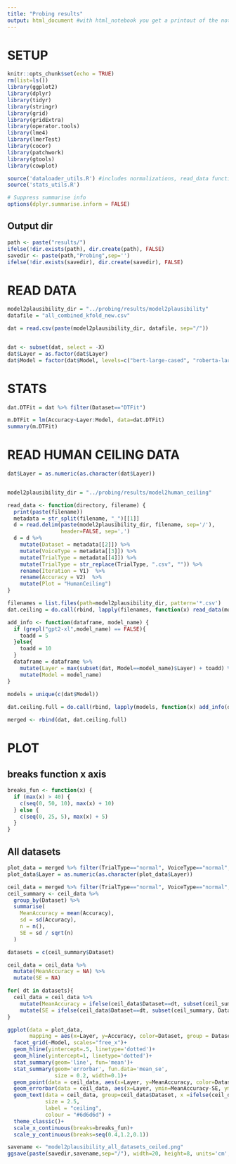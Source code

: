 ```yaml
---
title: "Probing results"
output: html_document #with html_notebook you get a printout of the notebook
---
```


# SETUP

```r
knitr::opts_chunk$set(echo = TRUE)
rm(list=ls()) 
library(ggplot2)
library(dplyr)
library(tidyr)
library(stringr)
library(grid)
library(gridExtra)
library(operator.tools)
library(lme4)
library(lmerTest)
library(cocor)
library(patchwork)
library(gtools)
library(cowplot)

source('dataloader_utils.R') #includes normalizations, read_data functions
source('stats_utils.R')

# Suppress summarise info
options(dplyr.summarise.inform = FALSE)
```

## Output dir
```r
path <- paste("results/")
ifelse(!dir.exists(path), dir.create(path), FALSE)
savedir <- paste(path,"Probing",sep='')
ifelse(!dir.exists(savedir), dir.create(savedir), FALSE)
```


# READ DATA
```r
model2plausibility_dir = "../probing/results/model2plausibility"
datafile = "all_combined_kfold_new.csv"

dat = read.csv(paste(model2plausibility_dir, datafile, sep="/"))


dat <- subset(dat, select = -X)
dat$Layer = as.factor(dat$Layer)
dat$Model = factor(dat$Model, levels=c("bert-large-cased", "roberta-large", "gpt2-xl"))
```

# STATS

```r
dat.DTFit = dat %>% filter(Dataset=="DTFit")

m.DTFit = lm(Accuracy~Layer:Model, data=dat.DTFit)
summary(m.DTFit)
```

# READ HUMAN CEILING DATA
```r
dat$Layer = as.numeric(as.character(dat$Layer))


model2plausibility_dir = "../probing/results/model2human_ceiling"

read_data <- function(directory, filename) {
  print(paste(filename))
  metadata = str_split(filename, "_")[[1]]
  d = read.delim(paste(model2plausibility_dir, filename, sep='/'), 
                 header=FALSE, sep=',')
  d = d %>%
    mutate(Dataset = metadata[[2]]) %>%
    mutate(VoiceType = metadata[[3]]) %>%
    mutate(TrialType = metadata[[4]]) %>%
    mutate(TrialType = str_replace(TrialType, ".csv", "")) %>%
    rename(Iteration = V1)  %>%
    rename(Accuracy = V2)  %>%
    mutate(Plot = "HumanCeiling")
}

filenames = list.files(path=model2plausibility_dir, pattern='*.csv')
dat.ceiling = do.call(rbind, lapply(filenames, function(x) read_data(model2plausibility_dir, x)))

add_info <- function(dataframe, model_name) {
  if (grepl("gpt2-xl",model_name) == FALSE){
    toadd = 5
  }else{
    toadd = 10
  }
  dataframe = dataframe %>%
    mutate(Layer = max(subset(dat, Model==model_name)$Layer) + toadd) %>%
    mutate(Model = model_name)
}

models = unique(c(dat$Model))
  
dat.ceiling.full = do.call(rbind, lapply(models, function(x) add_info(dat.ceiling, x)))
```
```r
merged <- rbind(dat, dat.ceiling.full)
```

# PLOT

## breaks function x axis
```r
breaks_fun <- function(x) {
  if (max(x) > 40) {
    c(seq(0, 50, 10), max(x) + 10)
  } else {
    c(seq(0, 25, 5), max(x) + 5)
  }
}

```

## All datasets
```r
plot_data = merged %>% filter(TrialType=="normal", VoiceType=="normal",Plot!="HumanCeiling")
plot_data$Layer = as.numeric(as.character(plot_data$Layer))

ceil_data = merged %>% filter(TrialType=="normal", VoiceType=="normal",Plot=="HumanCeiling")
ceil_summary <- ceil_data %>%
  group_by(Dataset) %>%
  summarise(
    MeanAccuracy = mean(Accuracy),
    sd = sd(Accuracy),
    n = n(),
    SE = sd / sqrt(n)
  )

datasets = c(ceil_summary$Dataset)

ceil_data = ceil_data %>% 
  mutate(MeanAccuracy = NA) %>%
  mutate(SE = NA)

for( dt in datasets){
  ceil_data = ceil_data %>%
    mutate(MeanAccuracy = ifelse(ceil_data$Dataset==dt, subset(ceil_summary, Dataset == dt)$MeanAccuracy, ceil_data$MeanAccuracy)) %>%
    mutate(SE = ifelse(ceil_data$Dataset==dt, subset(ceil_summary, Dataset == dt)$SE, ceil_data$SE))
}

ggplot(data = plot_data,
       mapping = aes(x=Layer, y=Accuracy, color=Dataset, group = Dataset))+
  facet_grid(~Model, scales="free_x")+
  geom_hline(yintercept=.5, linetype='dotted')+
  geom_hline(yintercept=1, linetype='dotted')+
  stat_summary(geom='line', fun='mean')+
  stat_summary(geom='errorbar', fun.data='mean_se',
               size = 0.2, width=0.1)+
  geom_point(data = ceil_data, aes(x=Layer, y=MeanAccuracy, color=Dataset), size=0.2)+
  geom_errorbar(data = ceil_data, aes(x=Layer, ymin=MeanAccuracy-SE, ymax=MeanAccuracy+SE, color=Dataset),width = 0.05) +
  geom_text(data = ceil_data, group=ceil_data$Dataset, x =ifelse(ceil_data$Model=="gpt2-xl", ceil_data$Layer - 6, ceil_data$Layer - 3),  y = 0.98,
            size = 2.5,
            label = "ceiling", 
            colour = "#6d6d6d") +
  theme_classic()+
  scale_x_continuous(breaks=breaks_fun)+
  scale_y_continuous(breaks=seq(0.4,1.2,0.1))

savename <- "model2plausibility_all_datasets_ceiled.png"
ggsave(paste(savedir,savename,sep="/"), width=20, height=8, units='cm', device='tiff', dpi=700)
```


